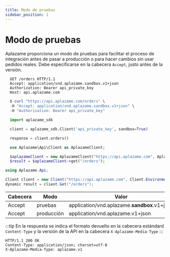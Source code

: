 ```yaml
---
title: Modo de pruebas
sidebar_position: 1
---
```


# Modo de pruebas
Aplazame proporciona un modo de pruebas para facilitar el proceso de integración antes de pasar a producción o para hacer cambios sin usar pedidos reales. Debe especificarse en la cabecera `Accept`, justo antes de la versión.

<Tabs>
  <TabItem value="http" label="http">

```http
  GET /orders HTTP/1.1
  Accept: application/vnd.aplazame.sandbox.v1+json
  Authorization: Bearer api_private_key
  Host: api.aplazame.com
```

  </TabItem>
  <TabItem value="shell" label="shell" default>

```powershell
  $ curl "https://api.aplazame.com/orders" \
  -H "Accept: application/vnd.aplazame.sandbox.v1+json" \
  -H "Authorization: Bearer api_private_key"
```

  </TabItem>
  <TabItem value="require" label="python" default>

```python
  import aplazame_sdk

  client = aplazame_sdk.Client('api_private_key', sandbox=True)

  response = client.orders()
```
  </TabItem>

  <TabItem value="php" label="php" default>

```php
  use Aplazame\Api\Client as AplazameClient;

  $aplazameClient = new AplazameClient("https://api.aplazame.com", AplazameClient::ENVIRONMENT_SANDBOX, "api_private_key");
  $result = $aplazameClient->get("/orders");
```
  </TabItem>
  <TabItem value="C" label="C#" default>

  ```csharp
  using Aplazame.Api;

  Client client = new Client("https://api.aplazame.com", Client.EnvironmentSandbox, "api_private_key");
  dynamic result = client.Get("/orders");
  ```
  </TabItem>
</Tabs>

Cabecera | Modo | Valor
-------- | ---------------- | -----
Accept | pruebas | application/vnd.aplazame.**sandbox**.v1+json
Accept | producción | application/vnd.aplazame.v1+json

:::tip
En la respuesta se indica el formato devuelto en la cabecera estándard `Content-Type` y la versión de la API en la cabecera `X-Aplazame-Media-Type`
:::

```http
HTTP/1.1 200 OK
Content-Type: application/json; charset=utf-8
X-Aplazame-Media-Type: aplazame.v1
```



